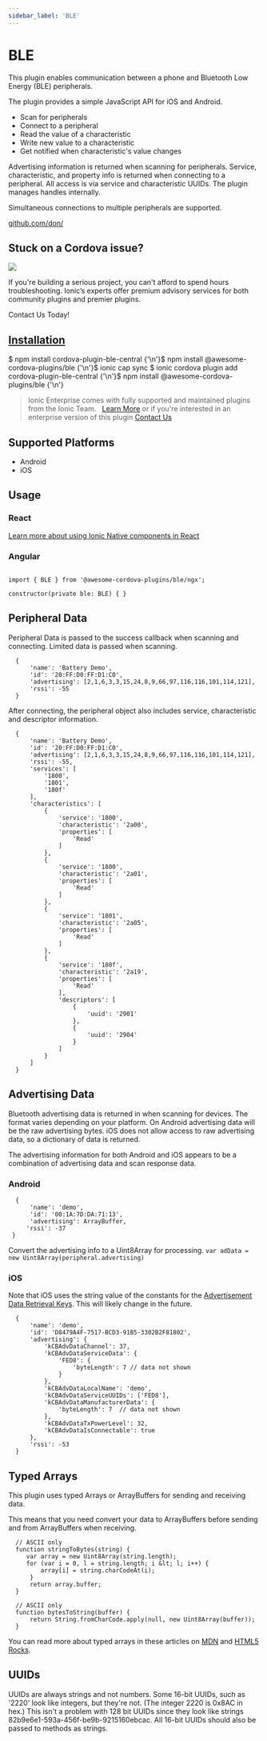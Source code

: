 ```yaml
---
sidebar_label: 'BLE'
---
```



# BLE

This plugin enables communication between a phone and Bluetooth Low Energy (BLE) peripherals.

The plugin provides a simple JavaScript API for iOS and Android.

- Scan for peripherals
- Connect to a peripheral
- Read the value of a characteristic
- Write new value to a characteristic
- Get notified when characteristic's value changes

Advertising information is returned when scanning for peripherals. Service, characteristic, and property info is returned when connecting to a peripheral. All access is via service and characteristic UUIDs. The plugin manages handles internally.

Simultaneous connections to multiple peripherals are supported.

<p>
  <a href="https://github.com/don/cordova-plugin-ble-central" target="_blank" rel="noopener" className="git-link">github.com/don/</a>
</p>

<h2>Stuck on a Cordova issue?</h2>
<DocsCard
  className="cordova-ee-card"
  header="Don't waste precious time on plugin issues."
  href="https://ionicframework.com/sales?product_of_interest=Ionic%20Native"
>
  <div>
    <img src="/docs/icons/native-cordova-bot.png" className="cordova-ee-img" />
    <p>If you're building a serious project, you can't afford to spend hours troubleshooting. Ionic’s experts offer premium advisory services for both community plugins and premier plugins.</p>
    <DocsButton className="native-ee-detail">Contact Us Today!</DocsButton>
  </div>
</DocsCard>

<h2 id="installation">
  <a href="#installation">Installation</a>
</h2>
<Tabs
  groupId="runtime"
  defaultValue="Capacitor"
  values={[
    { value: 'Capacitor', label: 'Capacitor' },
    { value: 'Cordova', label: 'Cordova' },
    { value: 'Enterprise', label: 'Enterprise' },
  ]}
>
  <TabItem value="Capacitor">
    <CodeBlock className="language-shell">
      $ npm install cordova-plugin-ble-central {'\n'}$ npm install @awesome-cordova-plugins/ble {'\n'}$ ionic cap sync
    </CodeBlock>
  </TabItem>
  <TabItem value="Cordova">
    <CodeBlock className="language-shell">
      $ ionic cordova plugin add cordova-plugin-ble-central {'\n'}$ npm install @awesome-cordova-plugins/ble {'\n'}
    </CodeBlock>
  </TabItem>
  <TabItem value="Enterprise">
    <blockquote>
      Ionic Enterprise comes with fully supported and maintained plugins from the Ionic Team. &nbsp;
      <a className="btn" href="https://ionic.io/docs/premier-plugins">Learn More</a> or if you're interested in an enterprise version of this plugin <a className="btn" href="https://ionicframework.com/sales?product_of_interest=Ionic%20Enterprise%20Engine">Contact Us</a>
    </blockquote>
  </TabItem>
</Tabs>

## Supported Platforms

- Android
- iOS

## Usage

### React

[Learn more about using Ionic Native components in React](../native-community.md#react)

### Angular

```tsx

import { BLE } from '@awesome-cordova-plugins/ble/ngx';

constructor(private ble: BLE) { }

```

## Peripheral Data

Peripheral Data is passed to the success callback when scanning and connecting. Limited data is passed when scanning.

```tsx
  {
      'name': 'Battery Demo',
      'id': '20:FF:D0:FF:D1:C0',
      'advertising': [2,1,6,3,3,15,24,8,9,66,97,116,116,101,114,121],
      'rssi': -55
  }
```

After connecting, the peripheral object also includes service, characteristic and descriptor information.

```tsx
  {
      'name': 'Battery Demo',
      'id': '20:FF:D0:FF:D1:C0',
      'advertising': [2,1,6,3,3,15,24,8,9,66,97,116,116,101,114,121],
      'rssi': -55,
      'services': [
          '1800',
          '1801',
          '180f'
      ],
      'characteristics': [
          {
              'service': '1800',
              'characteristic': '2a00',
              'properties': [
                  'Read'
              ]
          },
          {
              'service': '1800',
              'characteristic': '2a01',
              'properties': [
                  'Read'
              ]
          },
          {
              'service': '1801',
              'characteristic': '2a05',
              'properties': [
                  'Read'
              ]
          },
          {
              'service': '180f',
              'characteristic': '2a19',
              'properties': [
                  'Read'
              ],
              'descriptors': [
                  {
                      'uuid': '2901'
                  },
                  {
                      'uuid': '2904'
                  }
              ]
          }
      ]
  }
```

## Advertising Data

Bluetooth advertising data is returned in when scanning for devices. The format varies depending on your platform. On Android advertising data will be the raw advertising bytes. iOS does not allow access to raw advertising data, so a dictionary of data is returned.

The advertising information for both Android and iOS appears to be a combination of advertising data and scan response data.

### Android

```tsx
  {
      'name': 'demo',
      'id': '00:1A:7D:DA:71:13',
      'advertising': ArrayBuffer,
     'rssi': -37
 }
```

Convert the advertising info to a Uint8Array for processing. `var adData = new Uint8Array(peripheral.advertising)`

### iOS

Note that iOS uses the string value of the constants for the [Advertisement Data Retrieval Keys](https://developer.apple.com/library/ios/documentation/CoreBluetooth/Reference/CBCentralManagerDelegate_Protocol/index.html#//apple_ref/doc/constant_group/Advertisement_Data_Retrieval_Keys). This will likely change in the future.

```tsx
  {
      'name': 'demo',
      'id': 'D8479A4F-7517-BCD3-91B5-3302B2F81802',
      'advertising': {
          'kCBAdvDataChannel': 37,
          'kCBAdvDataServiceData': {
              'FED8': {
                  'byteLength': 7 // data not shown
              }
          },
          'kCBAdvDataLocalName': 'demo',
          'kCBAdvDataServiceUUIDs': ['FED8'],
          'kCBAdvDataManufacturerData': {
              'byteLength': 7  // data not shown
          },
          'kCBAdvDataTxPowerLevel': 32,
          'kCBAdvDataIsConnectable': true
      },
      'rssi': -53
  }
```

## Typed Arrays

This plugin uses typed Arrays or ArrayBuffers for sending and receiving data.

This means that you need convert your data to ArrayBuffers before sending and from ArrayBuffers when receiving.

```tsx
  // ASCII only
  function stringToBytes(string) {
     var array = new Uint8Array(string.length);
     for (var i = 0, l = string.length; i &lt; l; i++) {
         array[i] = string.charCodeAt(i);
      }
      return array.buffer;
  }

  // ASCII only
  function bytesToString(buffer) {
      return String.fromCharCode.apply(null, new Uint8Array(buffer));
  }
```

You can read more about typed arrays in these articles on [MDN](https://developer.mozilla.org/en-US/docs/Web/JavaScript/Typed_arrays) and [HTML5 Rocks](http://www.html5rocks.com/en/tutorials/webgl/typed_arrays/).

## UUIDs

UUIDs are always strings and not numbers. Some 16-bit UUIDs, such as '2220' look like integers, but they're not. (The integer 2220 is 0x8AC in hex.) This isn't a problem with 128 bit UUIDs since they look like strings 82b9e6e1-593a-456f-be9b-9215160ebcac. All 16-bit UUIDs should also be passed to methods as strings.
